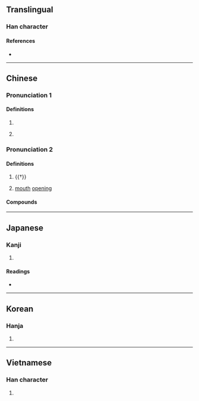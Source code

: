 {{character info/new}}
==Translingual==

===Han character===
{{Han char|rn=30|rad=口|as=02|sn=5|four=68000|canj=RC,XRC|ids=⿰口八}}

====References====
* {{Han ref|kx=0172.080|dkj=03242|dj=0383.040|hdz=10570.060|uh=53ED|ud=21485|bh=A57A|bd=42362}}

----

==Chinese==
{{zh-forms}}

===Pronunciation 1===
{{zh-pron
|m=bā
|c=baa1
|mn=pa
|cat=
}}
{{zh-attn-split}}

====Definitions====
{{zh-hanzi}}

# {{zh-only|喇叭}}
# {{lb|zh|onomatopoeia}} {{n-g|Sound of a [[gunshot]] or [[crack]].}}

===Pronunciation 2===
{{zh-pron
|m=pā
|cat=
}}

====Definitions====
{{zh-hanzi}}

# {{†}} {{n-g|An [[onomatopoeia]].}}
# {{zh-hg}} [[mouth]] [[open]]ing

====Compounds====
{{zh-der|吹喇叭|哈叭狗|喇叭|喇叭口兒|喇叭手|喇叭筒|喇叭花|喇叭蟲|喇叭褲|喇喇叭叭|嘎叭|大喇叭|小喇叭|琉璃喇叭|環繞喇叭|唵嘛呢叭咪吽}}

----

==Japanese==

===Kanji===
{{ja-kanji|grade=|rs=口02}}

# {{defn|lang=ja|sort=口02}}

====Readings====
* {{ja-readings
|goon=へち
|kanon=はつ
|toon=は
}}

----

==Korean==

===Hanja===
{{ko-hanja|hangeul=팔|rv=pal|mr=p'al}}

# {{defn|lang=ko|sort=口02}}

----

==Vietnamese==

===Han character===
{{vi-hantu|[[bá]], [[bớt]], [[bát]], [[bợt]], [[bớ]], [[váp]], [[vát]]|rs=口02}}

# {{defn|lang=vi}}